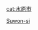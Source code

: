 <onlyinclude>{{Navbox
| name=水原市行政區劃
| title={{link-ko|水原市行政區劃|수원시의 행정 구역}}
| listclass = hlist
| group1=[[區 (韓國)|區]]
| list1=
*[[勸善區]]
*[[靈通區]]
*[[長安區 (韓國)|長安區]]
*[[八達區]]
}}</onlyinclude>

{{京畿道行政區劃模板導航}}
[[cat:水原市]]
[[Category:韓國行政區劃模板|Suwon-si]]